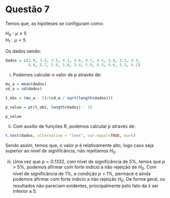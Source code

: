 # Questão 7

Temos que, as hipóteses se configuram como:

$H_0: \mu \geq 5$  
$H_1: \mu < 5$

Os dados sendo:

```r
dados = c(2.9, 3.4, 3.5, 4.1, 4.6, 4.7, 4.5, 3.8, 5.3, 4.9,
          4.8, 5.7, 5.8, 5.0, 3.4, 5.9, 6.3, 4.6, 5.5, 6.2)
```

i) Podemos calcular o valor de $p$ através de:

```r
mu_a = mean(dados)
sd_a = sd(dados)

t_obs = (mu_a - 5)/(sd_a / sqrt(length(dados)))

p_value = pt(t_obs, length(dados) - 1)

p_value
```

ii) Com auxílio de funções R, podemos calcular $p$ através de:

```r
t.test(dados, alternative = "less", var.equal=TRUE, mu=5)
```
Sendo assim, temos que, o valor $p$ é relativamente alto, logo caso seja superior ao nível de significância, não rejeitamos $H_0$.

iii) Uma vez que $p = 0.1332$, com nível de significância de 5%, temos que $p$ > 5%, podemos afirmar com forte indicio a não rejeição de $H_0$. Com nível de significância de 1%, a condição $p$ > 1%, permace e ainda podemos afirmar com forte indicio a não rejeição $H_0$. De forma geral, os resultados não pareciam evidentes, principalmente pelo fato da $\bar{x}$ ser inferior a 5.

